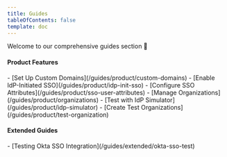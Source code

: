 ```yaml
---
title: Guides
tableOfContents: false
template: doc
---
```



<FlashNote>
Welcome to our comprehensive guides section 👋
</FlashNote>

<CardGrid>

  <div>
    <h4>Product Features</h4>
    <SimpleList>
      - [Set Up Custom Domains](/guides/product/custom-domains)
      - [Enable IdP-Initiated SSO](/guides/product/idp-init-sso)
      - [Configure SSO Attributes](/guides/product/sso-user-attributes)
      - [Manage Organizations](/guides/product/organizations)
      - [Test with IdP Simulator](/guides/product/idp-simulator)
      - [Create Test Organizations](/guides/product/test-organization)
    </SimpleList>
  </div>

  <div>
    <h4>Extended Guides</h4>
    <SimpleList>
      - [Testing Okta SSO Integration](/guides/extended/okta-sso-test)
    </SimpleList>
  </div>
</CardGrid>
